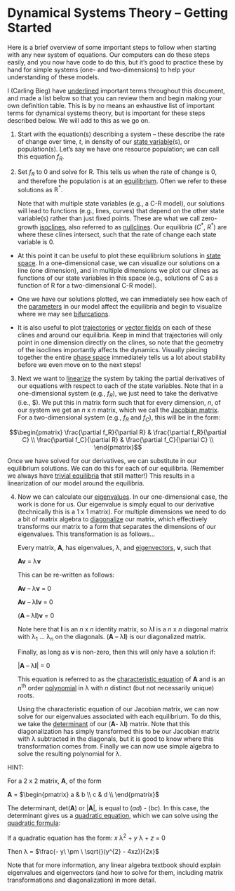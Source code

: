 # Dynamical Systems Theory -- Getting Started


Here is a brief overview of some important steps to follow when starting
with any new system of equations. Our computers can do these steps
easily, and you now have code to do this, but it's good to practice
these by hand for simple systems (one- and two-dimensions) to help your
understanding of these models.

I (Carling Bieg) have [underlined]{.underline} important terms throughout this
document, and made a list below so that you can review them and begin
making your own definition table. This is by no means an exhaustive list
of important terms for dynamical systems theory, but is important for
these steps described below. We will add to this as we go on.


1.  Start with the equation(s) describing a system -- these describe the
    rate of change over time, *t*, in density of our [state
    variable]{.underline}(s), or population(s). Let's say we have one
    resource population; we can call this equation $f_R$.

2.  Set $f_R$ to 0 and solve for R. This tells us when the rate of change
    is 0, and therefore the population is at an
    [equilibrium]{.underline}. Often we refer to these solutions as $\mathbb{R}^\ast$.

    Note that with multiple state variables (e.g., a C-R model), our
    solutions will lead to functions (e.g., lines, curves) that depend
    on the other state variable(s) rather than just fixed points. These
    are what we call zero-growth [isoclines]{.underline}, also referred
    to as [nullclines]{.underline}. Our equilibria ($C^\ast$, $R^\ast$) are where
    these clines intersect, such that the rate of change each state
    variable is 0.

-   At this point it can be useful to plot these equilibrium solutions
    in [state space]{.underline}. In a one-dimensional case, we can
    visualize our solutions on a line (one dimension), and in multiple
    dimensions we plot our clines as functions of our state variables in
    this space (e.g., solutions of C as a function of R for a
    two-dimensional C-R model).

-   One we have our solutions plotted, we can immediately see how each
    of the [parameters]{.underline} in our model affect the equilibria
    and begin to visualize where we may see [bifurcations]{.underline}.

-   It is also useful to plot [trajectories]{.underline} or [vector
    fields]{.underline} on each of these clines and around our
    equilibria. Keep in mind that trajectories will only point in one
    dimension directly on the clines, so note that the geometry of the
    isoclines importantly affects the dynamics. Visually piecing
    together the entire [phase space]{.underline} immediately tells us a
    lot about stability before we even move on to the next steps!

3.  Next we want to [linearize]{.underline} the system by taking the
    partial derivatives of our equations with respect to each of the
    state variables. Note that in a one-dimensional system (e.g., $f_R$),
    we just need to take the derivative (i.e., $\frac{df_R}{dR}). We put this in
    matrix form such that for every dimension, *n*, of our system we get
    an *n* x *n* matrix, which we call the [Jacobian
    matrix]{.underline}. For a two-dimensional system (e.g., $f_R$ and $f_C$),
    this will be in the form:

$$\begin{pmatrix}
\frac{\partial f_R}{\partial R} & \frac{\partial f_R}{\partial C} \\
\frac{\partial f_C}{\partial R} & \frac{\partial f_C}{\partial C} \\
\end{pmatrix}$$

Once we have solved for our derivatives, we can substitute in our
equilibrium solutions. We can do this for each of our equilibria.
(Remember we always have [trivial equilibria]{.underline} that still
matter!) This results in a linearization of our model around the
equilibria.

4.  Now we can calculate our [eigenvalues]{.underline}. In our
    one-dimensional case, the work is done for us. Our eigenvalue is
    simply equal to our derivative (technically this is a 1 x 1 matrix).
    For multiple dimensions we need to do a bit of matrix algebra to
    [diagonalize]{.underline} our matrix, which effectively transforms
    our matrix to a form that separates the dimensions of our
    eigenvalues. This transformation is as follows\...

    Every matrix, **A**, has eigenvalues, λ, and
    [eigenvectors]{.underline}, **v**, such that

    **Av** = λ**v**

    This can be re-written as follows:

    **Av** -- λ**v** = 0

    **Av** -- λ**Iv** = 0

    (**A** -- λ**I**)**v** = 0

    Note here that **I** is an *n* x *n* identity matrix, so λ**I** is a
    *n* x *n* diagonal matrix with λ~1~ \... λ*~n~* on the diagonals.
    (**A** -- λ**I**) is our diagonalized matrix.

    Finally, as long as **v** is non-zero, then this will only have a
    solution if:

    \|**A** -- λ**I**\| = 0

    This equation is referred to as the [characteristic
    equation]{.underline} of **A** and is an *n*^th^ order
    [polynomial]{.underline} in λ with *n* distinct (but not necessarily
    unique) roots.

    Using the characteristic equation of our Jacobian matrix, we can now
    solve for our eigenvalues associated with each equilibrium. To do
    this, we take the [determinant]{.underline} of our (**A**- λ**I**)
    matrix. Note that this diagonalization has simply transformed this
    to be our Jacobian matrix with λ subtracted in the diagonals, but it
    is good to know where this transformation comes from. Finally we can
    now use simple algebra to solve the resulting polynomial for λ.

HINT:

For a 2 x 2 matrix, **A**, of the form

**A** = $\begin{pmatrix}
a & b \\
c & d \\
\end{pmatrix}$

The determinant, det(**A**) or \|**A**\|, is equal to (*ad*) - (*bc*).
In this case, the determinant gives us a [quadratic
equation]{.underline}, which we can solve using the [quadratic
formula]{.underline}:

If a quadratic equation has the form: *x* λ^2^ + *y* λ + *z* = 0

Then λ = $\frac{- y\  \pm \ \sqrt{}(y^{2} - 4xz)}{2x}$


Note that for more information, any linear algebra textbook should
explain eigenvalues and eigenvectors (and how to solve for them,
including matrix transformations and diagonalization) in more detail.

